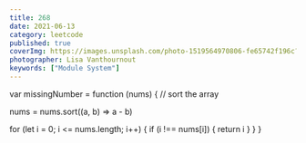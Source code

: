 ```yaml
---
title: 268
date: 2021-06-13
category: leetcode
published: true
coverImg: https://images.unsplash.com/photo-1519564970806-fe65742f196c?ixlib=rb-1.2.1&ixid=MnwxMjA3fDB8MHxwaG90by1wYWdlfHx8fGVufDB8fHx8&auto=format&fit=crop&w=1574&q=80
photographer: Lisa Vanthournout
keywords: ["Module System"]
---
```


var missingNumber = function (nums) {
// sort the array

nums = nums.sort((a, b) => a - b)

for (let i = 0; i <= nums.length; i++) {
if (i !== nums[i]) {
return i
}
}
}
